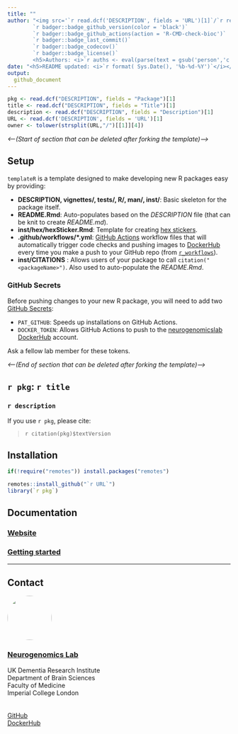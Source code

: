 ```yaml
---
title: ""  
author: "<img src='`r read.dcf('DESCRIPTION', fields = 'URL')[1]`/`r read.dcf('DESCRIPTION', fields = 'Package')[1]`/raw/`r gsub('[*] ','',system('git branch', intern = TRUE)[1])`/inst/hex/hex.png' height='300'><br><br>
        `r badger::badge_github_version(color = 'black')` 
        `r badger::badge_github_actions(action = 'R-CMD-check-bioc')`
        `r badger::badge_last_commit()`
        `r badger::badge_codecov()` 
        `r badger::badge_license()` 
        <h5>Authors: <i>`r auths <- eval(parse(text = gsub('person','c',read.dcf('DESCRIPTION', fields = 'Authors@R'))));paste(auths[names(auths)=='given'],auths[names(auths)=='family'], collapse = ', ')`</i></h5>" 
date: "<h5>README updated: <i>`r format( Sys.Date(), '%b-%d-%Y')`</i></h5>"
output:
  github_document
---
```


<!-- To modify Package/Title/Description/Authors fields, edit the DESCRIPTION file -->

```r
pkg <- read.dcf("DESCRIPTION", fields = "Package")[1]
title <- read.dcf("DESCRIPTION", fields = "Title")[1]
description <- read.dcf("DESCRIPTION", fields = "Description")[1]
URL <- read.dcf('DESCRIPTION', fields = 'URL')[1]
owner <- tolower(strsplit(URL,"/")[[1]][4])
```
 
*\<---(Start of section that can be deleted after forking the template)---\>* 

## Setup

`templateR` is a template designed to make developing new R packages easy by providing:  

  - **DESCRIPTION, vignettes/, tests/, R/, man/, inst/**: Basic skeleton for the package itself.  
  - **README.Rmd**: Auto-populates based on the *DESCRIPTION* file (that can be knit to create *README.md*).  
  - **inst/hex/hexSticker.Rmd**: Template for creating [hex stickers](https://github.com/GuangchuangYu/hexSticker). 
  - **.github/workflows/\*.yml**: [GitHub Actions](https://docs.github.com/en/actions/learn-github-actions/understanding-github-actions) workflow files that will automatically trigger code checks and pushing images to [DockerHub](https://hub-stage.docker.com/) every time you make a push to your GitHub repo (from [`r_workflows`](https://github.com/neurogenomics/r_workflows)).
  - **inst/CITATIONS** : Allows users of your package to call `citation("<packageName>")`. Also used to auto-populate the *README.Rmd*.  

### GitHub Secrets 

Before pushing changes to your new R package, 
you will need to add two [GitHub Secrets](https://docs.github.com/en/actions/security-guides/encrypted-secrets):  

- `PAT_GITHUB`: Speeds up installations on GitHub Actions.  
- `DOCKER_TOKEN`: Allows GitHub Actions to push to the [neurogenomicslab DockerHub](https://hub.docker.com/orgs/neurogenomicslab) account.  

Ask a fellow lab member for these tokens. 

*\<---(End of section that can be deleted after forking the template)---\>* 

## ``r pkg``: `r title`

### `r description`
 
If you use ``r pkg``, please cite: 

<!-- Modify this my editing the file: inst/CITATION  -->
> `r citation(pkg)$textVersion`

## Installation 

```R
if(!require("remotes")) install.packages("remotes")

remotes::install_github("`r URL`")
library(`r pkg`)
```
## Documentation 

### [Website](https://`r owner`.github.io/`r pkg`) 
### [Getting started](https://`r owner`.github.io/`r pkg`/articles/`r pkg`) 

<hr>

## Contact

<img src='https://www.neurogenomics.co.uk/author/neurogenomics-lab/avatar_hu361299fcf1f4e263f0b5bac1963703dd_83675_270x270_fill_q90_lanczos_center.jpg' height='100' style='border-radius: 100px'> 

### [Neurogenomics Lab](https://www.neurogenomics.co.uk/)

UK Dementia Research Institute  
Department of Brain Sciences  
Faculty of Medicine  
Imperial College London  
<br>  
[GitHub](https://github.com/neurogenomics)  
[DockerHub](https://hub.docker.com/orgs/neurogenomicslab)  


